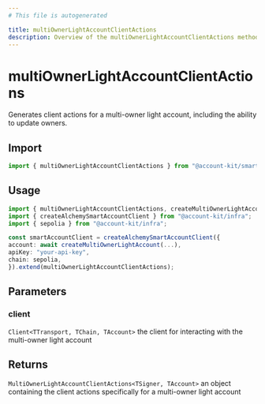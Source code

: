 ```yaml
---
# This file is autogenerated

title: multiOwnerLightAccountClientActions
description: Overview of the multiOwnerLightAccountClientActions method
---
```


# multiOwnerLightAccountClientActions

Generates client actions for a multi-owner light account, including the ability to update owners.

## Import

```ts
import { multiOwnerLightAccountClientActions } from "@account-kit/smart-contracts";
```

## Usage

```ts
import { multiOwnerLightAccountClientActions, createMultiOwnerLightAccount } from "@account-kit/smart-contracts";
import { createAlchemySmartAccountClient } from "@account-kit/infra";
import { sepolia } from "@account-kit/infra";

const smartAccountClient = createAlchemySmartAccountClient({
account: await createMultiOwnerLightAccount(...),
apiKey: "your-api-key",
chain: sepolia,
}).extend(multiOwnerLightAccountClientActions);
```

## Parameters

### client

`Client<TTransport, TChain, TAccount>`
the client for interacting with the multi-owner light account

## Returns

`MultiOwnerLightAccountClientActions<TSigner, TAccount>`
an object containing the client actions specifically for a multi-owner light account
